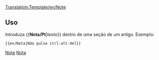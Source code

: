 <noinclude>[[Translation:Template/en/Note]]</noinclude><noinclude></noinclude>{{pt/Ambox| tipo  = informação
| texto = <strong>Nota</strong><br>{{{1| Quem quer que tenha adicionado este template não definiu uma nota específica, então esta nota deve ser excluída ou atualizada}}}
}}<noinclude>

==Uso==
Introduza <nowiki>{{</nowiki>'''Nota/Pt'''|''texto''<nowiki>}}</nowiki> dentro de uma seção de um artígo. Exemplo:
<pre>{{en/Nota|Não pulse ctrl-alt-del}}</pre>

[[Category:pt/Predefinição|Nota]][[Category:pt/Caixas de mensagens|Nota]]</noinclude>